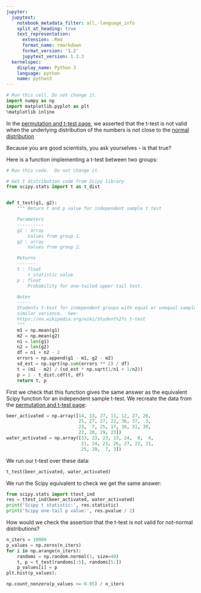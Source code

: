 ```yaml
---
jupyter:
  jupytext:
    notebook_metadata_filter: all,-language_info
    split_at_heading: true
    text_representation:
      extension: .Rmd
      format_name: rmarkdown
      format_version: '1.2'
      jupytext_version: 1.3.3
  kernelspec:
    display_name: Python 3
    language: python
    name: python3
---
```


```python
# Run this cell. Do not change it.
import numpy as np
import matplotlib.pyplot as plt
%matplotlib inline
```

In the [permutation and t-test page]({{ site.baseurl
}}/chapters/05/permutation_and_t_test), we asserted that the t-test is not
valid when the underlying distribution of the numbers is not close to the
[normal distribution](https://en.wikipedia.org/wiki/Normal_distribution)

Because you are good scientists, you ask yourselves - is that true?

Here is a function implementing a t-test between two groups:

```python
# Run this code.  Do not change it.

# Get t distribution code from Scipy library
from scipy.stats import t as t_dist


def t_test(g1, g2):
    """ Return t and p value for independent sample t test

    Parameters
    ----------
    g1 : array
        Values from group 1.
    g2 : array
        Values from group 2.

    Returns
    -------
    t : float
        t statistic value
    p : float
        Probability for one-tailed upper tail test.

    Notes
    -----
    Students t-test for independent groups with equal or unequal sample sizes,
    similar variance.  See:
    https://en.wikipedia.org/wiki/Student%27s_t-test
    """
    m1 = np.mean(g1)
    m2 = np.mean(g2)
    n1 = len(g1)
    n2 = len(g2)
    df = n1 + n2 - 2
    errors = np.append(g1 - m1, g2 - m2)
    sd_est = np.sqrt(np.sum(errors ** 2) / df)
    t = (m1 - m2) / (sd_est * np.sqrt(1/n1 + 1/n2))
    p = 1 - t_dist.cdf(t, df)
    return t, p
```

First we check that this function gives the same answer as the equivalent Scipy
function for an independent sample t-test.  We recreate the data from the
[permutation and t-test page]({{ site.baseurl
}}/chapters/05/permutation_and_t_test):

```python
beer_activated = np.array([14, 33, 27, 11, 12, 27, 26,
                           25, 27, 27, 22, 36, 37,  3,
                           23,  7, 25, 17, 36, 31, 30,
                           22, 20, 29, 23])
water_activated = np.array([33, 23, 23, 13, 24,  8,  4,
                            21, 24, 21, 26, 27, 22, 21,
                            25, 20,  7, 3])
```

We run our t-test over these data:

```python
t_test(beer_activated, water_activated)
```

We run the Scipy equivalent to check we get the same answer:

```python
from scipy.stats import ttest_ind
res = ttest_ind(beer_activated, water_activated)
print('Scipy t statistic:', res.statistic)
print('Scipy one-tail p value:', res.pvalue / 2)
```

How would we check the assertion that the t-test is not valid for not-normal
distributions?


```python
n_iters = 10000
p_values = np.zeros(n_iters)
for i in np.arange(n_iters):
    randoms = np.random.normal(1, size=40)
    t, p = t_test(randoms[:5], randoms[5:])
    p_values[i] = p
plt.hist(p_values);
```

```python
np.count_nonzero(p_values <= 0.05) / n_iters
```
